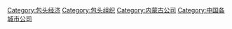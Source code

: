 [[Category:包头经济|Category:包头经济]]
[[Category:包头组织|Category:包头组织]]
[[Category:内蒙古公司|Category:内蒙古公司]]
[[Category:中国各城市公司|Category:中国各城市公司]]